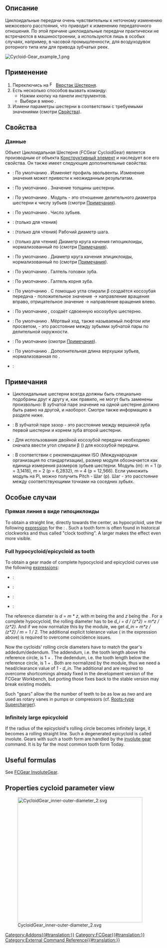 <languages/>

{{Docnav/ru
|[[FCGear_InvoluteRack/ru|Эвольвентная Рейка]]
|[[FCGear_CycloidRack/ru|Циклоидная Рейка]] 
|[[FCGear_Workbench/ru|Шестерня]]
|IconL=FCGear_InvoluteRack.svg
|IconR=FCGear_CycloidRack.svg
|IconC=FCGear_workbench_icon.svg
}}

{{GuiCommand/ru
|Name=FCGear CycloidGear
|Name/ru=Шестерня Циклоидальная Шестерня
|MenuLocation=Шестерня → Циклоидальная Шестерня
|Workbenches=[[FCGear_Workbench/ru|Шестерня]]
|Shortcut=Нет
|Version=v0.16
|SeeAlso=[[FCGear_InvoluteGear/ru|Шестерня Эвольвентная Шестерня]]
}}

<span id="Description"></span>
==Описание==

Циклоидальные передачи очень чувствительны к неточному изменению межосевого расстояния, что приводит к изменению передаточного отношения. По этой причине циклоидальные передачи практически не встречаются в машиностроении, а используются лишь в особых случаях, например, в часовой промышленности, для воздуходувок роторного типа или для привода зубчатых реек.

[[Image:Cycloid-Gear_example_1.png]]
{{Caption|Слева направо: Прямозубая передача, косозубая передача, двойная косозубая передача}}

<span id="Usage"></span>
== Применение ==

# Переключись на [[Image:FCGear_workbench_icon.svg|16px]] [[FCGear_Workbench/ru|Верстак Шестерня]].
# Есть несколько способов вызвать команду:
#* Нажми кнопку {{Button|[[File:FCGear_CycloidGear.svg|16px]] [[FCGear_CycloidGear/ru|Циклоидальная Шестерня]]}} на панели инструментов.
#* Выбери в меню {{MenuCommand|Шестерня → [[File:FCGear_CycloidGear.svg|16px]] Циклоидальная Шестерня}}.
# Измени параметры шестерни в соответствии с требуемыми значениями (смотри [[#Properties|Свойства]]).

<span id="Properties"></span>
== Свойства ==

<span id="Data"></span>
=== Данные ===

Объект Циклоидальная Шестерня (FCGear CycloidGear) является производным от объекта [[Part_Feature/ru|Конструктивный элемент]] и наследует все его свойства. Он также имеет следующие дополнительные свойства:

{{Properties_Title|accuracy - детализация}}

* {{PropertyData|numpoints - число точек|Целое число}}: По умолчанию {{Value|15}}. Изменяет профиль эвольвенты. Изменение значения может привести к неожиданным результатам.

{{Properties_Title|base - базовые}}

* {{PropertyData|height - высота|Длина}}: По умолчанию {{Value|5 мм}}. Значение толщины шестерни.
* {{PropertyData|module - модуль|Длина}}: По умолчанию {{Value|1 мм}}. Модуль - это отношение делительного диаметра шестерни к числу зубьев (смотри [[#Notes|Примечания]]).
* {{PropertyData|teeth - число_зубьев|Целое число}}: По умолчанию {{Value|15}}. Число зубьев.

{{Properties_Title|computed - вычисленные}}

* {{PropertyData|angular_backlash - угловой_зазор|Угол}}: (только для чтения)
* {{PropertyData|dw|Длина}}: (только для чтения) Рабочий диаметр шага.

{{Properties_Title|cycloid - циклоида}}

* {{PropertyData|inner_diameter - внутр_диаметр|С плавающей точкой}}: (только для чтения) Диаметр круга качения гипоциклоиды, нормализованный по {{PropertyData|модулю}} (смотри [[#Notes|Примечания]]).
* {{PropertyData|outer_diameter - наружн_диаметр|С плавающей точкой}}: По умолчанию {{Value|7.5}}. Диаметр круга качения эпициклоиды, нормализованный по {{PropertyData|модулю}} (смотри [[#Notes|Примечания]]).

{{Properties_Title|fillets - скругления (галтели)}}

* {{PropertyData|head_fillet - скругление_головки|С плавающей точкой}}: По умолчанию {{Value|0 мм}}. Галтель головки зуба.
* {{PropertyData|root_fillet - корневое_скругление|С плавающей точкой}}: По умолчанию {{Value|0 мм}}. Галтель корня зуба.

{{Properties_Title|helical - косозубая}}

* {{PropertyData|beta|Угол}}: По умолчанию {{value|0 °}}. С помощью угла спирали β создаётся косозубая передача - положительное значение → направление вращения вправо, отрицательное значение → направление вращения влево.
* {{PropertyData|double_helix - сдвоенная_косозубая|Булево}}: По умолчанию {{False}}, {{True}} создаёт сдвоенную косозубую шестерню.

{{Properties_Title|tolerance - допуск}}

* {{PropertyData|backlash - люфт|Длина}}: По умолчанию {{Value|0}}. Мёртвый ход, также называемый люфтом или просветом, - это расстояние между зубьями зубчатой пары по делительной окружности.

* {{PropertyData|clearance - зазор|С плавающей точкой}}: По умолчанию {{Value|0.25}} (смотри [[#Notes|Примечания]]).
* {{PropertyData|head - головка|С плавающей точкой}}: По умолчанию {{Value|0}}. Дополнительная длина верхушки зубьев, нормализованная по {{PropertyData|модулю}}.

{{Properties_Title|version - версия}}

* {{PropertyData|version - версия|Строка}}:

<span id="Notes"></span>
== Примечания ==

* Циклоидальные шестерни всегда должны быть специально подобраны друг к другу и, как правило, не могут быть заменены произвольно: В зубчатой паре значение {{Emphasis|inner_diameter - внутр_диаметра}} на одной шестерне должно быть равно {{Emphasis|outer_diameter - наружн_диаметру}} на другой, и наоборот. Смотри также информацию в разделе {{Emphasis|Свойства циклоиды}} ниже.
* {{Emphasis|clearance - зазор}}: В зубчатой паре зазор - это расстояние между вершиной зуба первой шестерни и корнем зуба второй шестерни.
* {{Emphasis|double_helix - сдвоенная_косозубая}}: Для использования двойной косозубой передачи необходимо сначала ввести угол спирали β ({{Emphasis|beta}}) для косозубой передачи.
* {{Emphasis|module - модуль}}: В соответствии с рекомендациями ISO (Международная организация по стандартизации), размер модуля обозначается как единица измерения размеров зубьев шестерни. Модуль (m): m = 1 (p = 3,1416), m = 2 (p = 6,2832), m = 4 (p = 12,566). Если умножить модуль на Pi, можно получить Pitch - Шаг (p). Шаг - это расстояние между соответствующими точками на соседних зубьях.

<span id="Special_cases"></span>
==Особые случаи==

<span id="Straight_line_as_hypocycloid"></span>
=== Прямая линия в виде гипоциклоиды ===

To obtain a straight line, directly towards the center, as hypocycloid, use the following [[Expressions|expression]] for the {{PropertyData|inner_diameter}}: {{incode|teeth / 2}}. Such a tooth form is often found in historical clockworks and thus called "clock toothing". A larger {{PropertyData|clearance}} makes the effect even more visible.

=== Full hypocycloid/epicycloid as tooth ===

To obtain a gear made of complete hypocycloid and epicycloid curves use the following [[Expressions|expressions]]:
* {{PropertyData|inner_diameter}}: {{incode|0.5 + 1e-6}}
* {{PropertyData|outer_diameter}}: {{incode|inner_diameter}}
* {{PropertyData|clearance}}: {{incode|(-1 + inner_diameter/1mm) * 2}}
* {{PropertyData|head}}: {{incode|(-1 + outer_diameter/1mm) * 2}}

The reference diameter is ''d = m * z'', with ''m'' being the {{PropertyData|module}} and ''z'' being the {{PropertyData|teeth}}.
For a complete hypocycloid, the rolling diameter has to be ''d_i = d / (z*2) = m*z / (z*2)''. And if we now normalize this by the module, we get ''d_in = m*z / (z*2) / m = 1 / 2''. The additional explicit tolerance value ({{incode|1e-6}} in the expression above) is required to overcome coincidence issues.

Now the cycloids' rolling circle diameters have to match the gear's addedum/dedendum. The addendum, i.e. the tooth length above the reference circle, is 1 + {{PropertyData|head}}. The dedendum, i.e. the tooth length below the reference circle, is 1 + {{PropertyData|clearance}}. Both are normalized by the module, thus we need a head/clearance value of ''1 - d_in''. The additional {{incode| / 1mm}} and {{incode| * 2}} are required to overcome shortcomings already fixed in the development version of the FCGear Workbench, but porting those fixes back to the stable version may break existing models.

Such "gears" allow the the number of teeth to be as low as ''two'' and are used as rotary vanes in pumps or compressors (cf. [https://en.wikipedia.org/wiki/Roots-type_supercharger Roots-type Supercharger]).

=== Infinitely large epicycloid ===

If the radius of the epicycloid's rolling circle becomes infinitely large, it becomes a rolling straight line. Such a degenerated epicycloid is called involute. Gears with such a tooth form are handled by the [[FCGear_InvoluteGear|involute gear]] command. It is by far the most common tooth form Today.

==Useful formulas==

See [[FCGear_InvoluteGear#Useful_formulas|FCGear InvoluteGear]].

==Properties cycloid parameter view==

[[File:CycloidGear inner-outer-diameter 2.svg|400px]]


{{Docnav
|[[FCGear_InvoluteRack|InvoluteRack]]
|[[FCGear_CycloidRack|CycloidRack]] 
|[[FCGear_Workbench|FCGear]]
|IconL=FCGear_InvoluteRack.svg
|IconR=FCGear_CycloidRack.svg
|IconC=FCGear_workbench_icon.svg
}}

[[Category:Addons{{#translation:}}]]
[[Category:FCGear{{#translation:}}]]
[[Category:External Command Reference{{#translation:}}]]